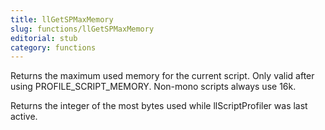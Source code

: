```yaml
---
title: llGetSPMaxMemory
slug: functions/llGetSPMaxMemory
editorial: stub
category: functions
---
```


<LSLFunction name="llGetSPMaxMemory"/>

Returns the maximum used memory for the current script. Only valid after using PROFILE_SCRIPT_MEMORY. Non-mono scripts always use 16k.

Returns the integer of the most bytes used while llScriptProfiler was last active.
